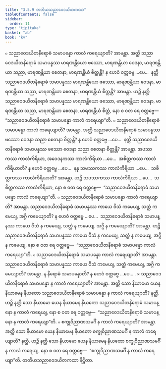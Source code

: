 ```yaml
---
title: "3.5.9 တတိယသညာဝေဒယိတကထာ"
tableOfContents: false
sidebar:
  order: 11
type: "tipitaka"
basket: "ab"
book: "kv"
---
```



<DynamicBreadcrumb />

<Division number="732" book="kv">

<Paragraph number="2320" book="kv">
๐ သညာဝေဒယိတနိရောဓံ သမာပန္နော ကာလံ ကရေယျာတိ? အာမန္တာ. အတ္ထိ သညာဝေဒယိတနိရောဓံ သမာပန္နဿ မာရဏန္တိယော ဖဿော, မာရဏန္တိယာ ဝေဒနာ, မာရဏန္တိယာ သညာ, မာရဏန္တိယာ စေတနာ, မာရဏန္တိယံ စိတ္တန္တိ? န ဟေဝံ ဝတ္တဗ္ဗေ …ပေ…  နတ္ထိ သညာဝေဒယိတနိရောဓံ သမာပန္နဿ မာရဏန္တိယော ဖဿော, မာရဏန္တိယာ ဝေဒနာ, မာရဏန္တိယာ သညာ, မာရဏန္တိယာ စေတနာ, မာရဏန္တိယံ စိတ္တန္တိ? အာမန္တာ. ဟဉ္စိ နတ္ထိ သညာဝေဒယိတနိရောဓံ သမာပန္နဿ မာရဏန္တိယော ဖဿော, မာရဏန္တိယာ ဝေဒနာ, မာရဏန္တိယာ သညာ, မာရဏန္တိယာ စေတနာ, မာရဏန္တိယံ စိတ္တံ, နော စ ဝတ ရေ ဝတ္တဗ္ဗေ—  “သညာဝေဒယိတနိရောဓံ သမာပန္နော ကာလံ ကရေယျာ”တိ.
</Paragraph>

<Paragraph number="2321" book="kv">
๐ သညာဝေဒယိတနိရောဓံ သမာပန္နော ကာလံ ကရေယျာတိ? အာမန္တာ. အတ္ထိ သညာဝေဒယိတနိရောဓံ သမာပန္နဿ ဖဿော ဝေဒနာ သညာ စေတနာ စိတ္တန္တိ? န ဟေဝံ ဝတ္တဗ္ဗေ …ပေ…  နတ္ထိ သညာဝေဒယိတနိရောဓံ သမာပန္နဿ ဖဿော ဝေဒနာ သညာ စေတနာ စိတ္တန္တိ? အာမန္တာ. အဖဿကဿ ကာလံကိရိယာ, အဝေဒနကဿ ကာလံကိရိယာ …ပေ…  အစိတ္တကဿ ကာလံကိရိယာတိ? န ဟေဝံ ဝတ္တဗ္ဗေ …ပေ…  နနု သဖဿကဿ ကာလံကိရိယာ …ပေ…  သစိတ္တကဿ ကာလံကိရိယာတိ? အာမန္တာ. ဟဉ္စိ သဖဿကဿ ကာလံကိရိယာ …ပေ…  သစိတ္တကဿ ကာလံကိရိယာ, နော စ ဝတ ရေ ဝတ္တဗ္ဗေ—  “သညာဝေဒယိတနိရောဓံ သမာပန္နော ကာလံ ကရေယျာ”တိ.
</Paragraph>

<Paragraph number="2322" book="kv">
๐ သညာဝေဒယိတနိရောဓံ သမာပန္နော ကာလံ ကရေယျာတိ? အာမန္တာ. သညာဝေဒယိတနိရောဓံ သမာပန္နဿ ကာယေ ဝိသံ ကမေယျ, သတ္ထံ ကမေယျ, အဂ္ဂိ ကမေယျာတိ? န ဟေဝံ ဝတ္တဗ္ဗေ …ပေ…  သညာဝေဒယိတနိရောဓံ သမာပန္နဿ ကာယေ ဝိသံ န ကမေယျ, သတ္ထံ န ကမေယျ, အဂ္ဂိ န ကမေယျာတိ? အာမန္တာ. ဟဉ္စိ သညာဝေဒယိတနိရောဓံ သမာပန္နဿ ကာယေ ဝိသံ န ကမေယျ, သတ္ထံ န ကမေယျ, အဂ္ဂိ န ကမေယျ, နော စ ဝတ ရေ ဝတ္တဗ္ဗေ—  “သညာဝေဒယိတနိရောဓံ သမာပန္နော ကာလံ ကရေယျာ”တိ.
</Paragraph>

<Paragraph number="2323" book="kv">
๐ သညာဝေဒယိတနိရောဓံ သမာပန္နော ကာလံ ကရေယျာတိ? အာမန္တာ. သညာဝေဒယိတနိရောဓံ သမာပန္နဿ ကာယေ ဝိသံ ကမေယျ, သတ္ထံ ကမေယျ, အဂ္ဂိ ကမေယျာတိ? အာမန္တာ. န နိရောဓံ သမာပန္နောတိ? န ဟေဝံ ဝတ္တဗ္ဗေ …ပေ… .
</Paragraph>

</Division>
<Division number="733" book="kv">

<Paragraph number="2324" book="kv">
× သညာဝေဒယိတနိရောဓံ သမာပန္နော န ကာလံ ကရေယျာတိ? အာမန္တာ. အတ္ထိ သော နိယာမော ယေန နိယာမေန နိယတော သညာဝေဒယိတနိရောဓံ သမာပန္နော န ကာလံ ကရေယျာတိ? နတ္ထိ. ဟဉ္စိ နတ္ထိ သော နိယာမော ယေန နိယာမေန နိယတော သညာဝေဒယိတနိရောဓံ သမာပန္နော န ကာလံ ကရေယျ, နော စ ဝတ ရေ ဝတ္တဗ္ဗေ—  “သညာဝေဒယိတနိရောဓံ သမာပန္နော န ကာလံ ကရေယျာ”တိ.
</Paragraph>

</Division>
<Division number="734" book="kv">

<Paragraph number="2325" book="kv">
๐ စက္ခုဝိညာဏသမင်္ဂီ န ကာလံ ကရေယျာတိ? အာမန္တာ. အတ္ထိ သော နိယာမော ယေန နိယာမေန နိယတော စက္ခုဝိညာဏသမင်္ဂီ န ကာလံ ကရေယျာတိ? နတ္ထိ. ဟဉ္စိ နတ္ထိ သော နိယာမော ယေန နိယာမေန နိယတော စက္ခုဝိညာဏသမင်္ဂီ န ကာလံ ကရေယျ, နော စ ဝတ ရေ ဝတ္တဗ္ဗေ—  “စက္ခုဝိညာဏသမင်္ဂီ န ကာလံ ကရေယျာ”တိ.

</Paragraph>
</Division>

<Paragraph number="2326" type="center" book="kv">
တတိယသညာဝေဒယိတကထာ နိဋ္ဌိတာ.
</Paragraph>